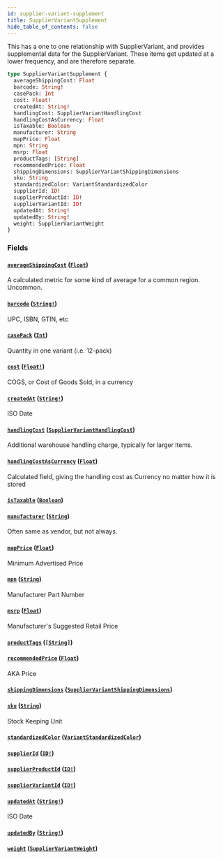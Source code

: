 ```yaml
---
id: supplier-variant-supplement
title: SupplierVariantSupplement
hide_table_of_contents: false
---
```



This has a one to one relationship with SupplierVariant, and provides supplemental data for the SupplierVariant.
These items get updated at a lower frequency, and are therefore separate.

```graphql
type SupplierVariantSupplement {
  averageShippingCost: Float
  barcode: String!
  casePack: Int
  cost: Float!
  createdAt: String!
  handlingCost: SupplierVariantHandlingCost
  handlingCostAsCurrency: Float
  isTaxable: Boolean
  manufacturer: String
  mapPrice: Float
  mpn: String
  msrp: Float
  productTags: [String]
  recommendedPrice: Float
  shippingDimensions: SupplierVariantShippingDimensions
  sku: String
  standardizedColor: VariantStandardizedColor
  supplierId: ID!
  supplierProductId: ID!
  supplierVariantId: ID!
  updatedAt: String!
  updatedBy: String!
  weight: SupplierVariantWeight
}
```


### Fields

#### [`averageShippingCost`](#) ([`Float`](/supply/api/graphql-admin/reference/scalars/float))

A calculated metric for some kind of average for a common region. Uncommon.


#### [`barcode`](#) ([`String!`](/supply/api/graphql-admin/reference/scalars/string))

UPC, ISBN, GTIN, etc


#### [`casePack`](#) ([`Int`](/supply/api/graphql-admin/reference/scalars/int))

Quantity in one variant (i.e. 12-pack)


#### [`cost`](#) ([`Float!`](/supply/api/graphql-admin/reference/scalars/float))

COGS, or Cost of Goods Sold, in a currency


#### [`createdAt`](#) ([`String!`](/supply/api/graphql-admin/reference/scalars/string))

ISO Date


#### [`handlingCost`](#) ([`SupplierVariantHandlingCost`](/supply/api/graphql-admin/reference/objects/supplier-variant-handling-cost))

Additional warehouse handling charge, typically for larger items.


#### [`handlingCostAsCurrency`](#) ([`Float`](/supply/api/graphql-admin/reference/scalars/float))

Calculated field, giving the handling cost as Currency no matter how it is stored


#### [`isTaxable`](#) ([`Boolean`](/supply/api/graphql-admin/reference/scalars/boolean))




#### [`manufacturer`](#) ([`String`](/supply/api/graphql-admin/reference/scalars/string))

Often same as vendor, but not always.


#### [`mapPrice`](#) ([`Float`](/supply/api/graphql-admin/reference/scalars/float))

Minimum Advertised Price


#### [`mpn`](#) ([`String`](/supply/api/graphql-admin/reference/scalars/string))

Manufacturer Part Number


#### [`msrp`](#) ([`Float`](/supply/api/graphql-admin/reference/scalars/float))

Manufacturer's Suggested Retail Price


#### [`productTags`](#) ([`[String]`](/supply/api/graphql-admin/reference/scalars/string))




#### [`recommendedPrice`](#) ([`Float`](/supply/api/graphql-admin/reference/scalars/float))

AKA Price


#### [`shippingDimensions`](#) ([`SupplierVariantShippingDimensions`](/supply/api/graphql-admin/reference/objects/supplier-variant-shipping-dimensions))




#### [`sku`](#) ([`String`](/supply/api/graphql-admin/reference/scalars/string))

Stock Keeping Unit


#### [`standardizedColor`](#) ([`VariantStandardizedColor`](/supply/api/graphql-admin/reference/enums/variant-standardized-color))




#### [`supplierId`](#) ([`ID!`](/supply/api/graphql-admin/reference/scalars/id))




#### [`supplierProductId`](#) ([`ID!`](/supply/api/graphql-admin/reference/scalars/id))




#### [`supplierVariantId`](#) ([`ID!`](/supply/api/graphql-admin/reference/scalars/id))




#### [`updatedAt`](#) ([`String!`](/supply/api/graphql-admin/reference/scalars/string))

ISO Date


#### [`updatedBy`](#) ([`String!`](/supply/api/graphql-admin/reference/scalars/string))




#### [`weight`](#) ([`SupplierVariantWeight`](/supply/api/graphql-admin/reference/objects/supplier-variant-weight))






